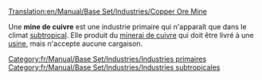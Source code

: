 [[Translation:en/Manual/Base Set/Industries/Copper Ore Mine]]

{{fr/Manual/Base Set/Industries/Industries|image=en/Manual/Base Set/Industries/Copperoremine.png
|nom=Mine de cuivre
|climats=[[fr/Manual/Climat#subtropical|Subtropical]]
|accepte=Rien
|produit=[[fr/Manual/Base Set/Cargos/Minerai de cuivre|Minerai de cuivre]]
}}

Une '''mine de cuivre''' est une industrie primaire qui n'apparaît que dans le climat [[fr/Manual/Climat#subtropical|subtropical]]. Elle produit du [[fr/Manual/Base Set/Cargos/Minerai de cuivre|minerai de cuivre]] qui doit être livré à une [[fr/Manual/Base Set/Industries/Usine|usine]], mais n'accepte aucune cargaison.

{{fr/Manual/Base Set/Industries/Navbox Industries}}

[[Category:fr/Manual/Base Set/Industries/Industries primaires]]
[[Category:fr/Manual/Base Set/Industries/Industries subtropicales]]
